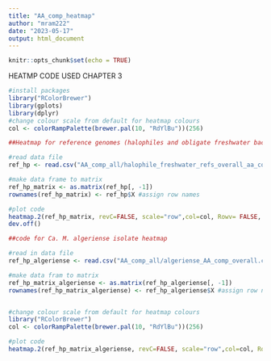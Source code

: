 ```yaml
---
title: "AA_comp_heatmap"
author: "mram222"
date: "2023-05-17"
output: html_document
---
```


```r
knitr::opts_chunk$set(echo = TRUE)
```

HEATMP CODE USED CHAPTER 3
```r
#install packages
library("RColorBrewer")
library(gplots)
library(dplyr)
#change colour scale from default for heatmap colours
col <- colorRampPalette(brewer.pal(10, "RdYlBu"))(256)

##Heatmap for reference genomes (halophiles and obligate freshwater bacteria)

#read data file
ref_hp <- read.csv("AA_comp_all/halophile_freshwater_refs_overall_aa_comp/halophile_freshwater_ref_AAcomp_overall copy.csv")

#make data frame to matrix
ref_hp_matrix <- as.matrix(ref_hp[, -1])
rownames(ref_hp_matrix) <- ref_hp$X #assign row names

#plot code
heatmap.2(ref_hp_matrix, revC=FALSE, scale="row",col=col, Rowv= FALSE, Colv=NA, dendrogram="none",trace="none", colsep = 1:ncol(ref_hp_matrix), rowsep = 1:nrow(ref_hp_matrix), sepwidth = c(0, 0), cexRow=0.6, cexCol=0.6, lwid=c(0.5,2.5), lhei=c(1.4,5), margins=c(12,8), key = TRUE, key.size=2, key.title=NA, density.info= "none")
dev.off()

##code for Ca. M. algeriense isolate heatmap

#read in data file
ref_hp_algeriense <- read.csv("AA_comp_all/algeriense_AA_comp_overall.csv")

#make data fram to matrix
ref_hp_matrix_algeriense <- as.matrix(ref_hp_algeriense[, -1])
rownames(ref_hp_matrix_algeriense) <- ref_hp_algeriense$X #assign row names


#change colour scale from default for heatmap colours
library("RColorBrewer")
col <- colorRampPalette(brewer.pal(10, "RdYlBu"))(256)

#plot code
heatmap.2(ref_hp_matrix_algeriense, revC=FALSE, scale="row",col=col, Rowv= FALSE, Colv=NA, dendrogram="none",trace="none", colsep = 1:ncol(ref_hp_matrix), rowsep = 1:nrow(ref_hp_matrix), sepwidth = c(0, 0), cexRow=0.6, cexCol=0.2, lwid=c(0.5,2.5), lhei=c(1.4,5), margins=c(12,8), key = TRUE, key.size=2, key.title=NA, density.info= "none")

```

